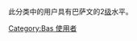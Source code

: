 {{Empty category}}
此分类中的用户具有巴萨文的2[[Wikipedia:巴別#開始使用巴別語言模板|级]]水平。

[[Category:Bas_使用者|Category:Bas 使用者]]